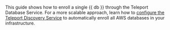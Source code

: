 This guide shows how to enroll a single {{ db }} through the Teleport Database
Service. For a more scalable approach, learn how to [configure the Teleport
Discovery Service](../../../auto-discovery/databases.mdx) to automatically enroll
all AWS databases in your infrastructure.
